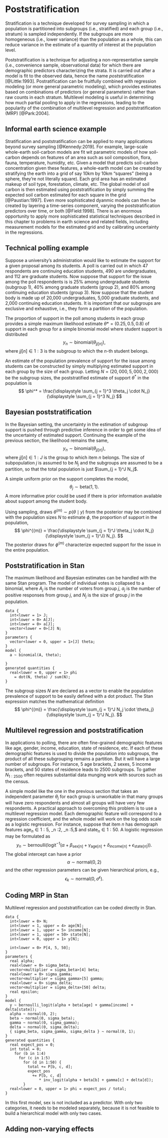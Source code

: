 # Poststratification

Stratification is a technique developed for survey sampling in which a
population is partitioned into subgroups (i.e., stratified) and each
group (i.e., stratum) is sampled independently.  If the subgroups are
more homogeneous (i.e., lower variance) than the population as a
whole, this can reduce variance in the estimate of a quantity of
interest at the population level.

Poststratification is a technique for adjusting a non-representative
sample (i.e., convenience sample, observational data) for which there
are demographic predictors characterizing the strata.  It is carried
out after a model is fit to the observed data, hence the name
*post*stratification [@Little:1993].  Postratification can be
fruitfully combined with regression modeling (or more general
parametric modeling), which provides estimates based on combinations
of predictors (or general parameters) rather than raw counts in each
stratum.  Multilevel modeling is useful in determining how much
partial pooling to apply in the regressions, leading to the popularity
of the combination of multilevel regression and poststratification
(MRP) [@Park:2004].

## Informal earth science example

Stratification and poststratification can be applied to many
applications beyond survey sampling [@Kennedy:2019].  For example,
large-scale whole-earth soil-carbon models are fit wit parametric
models of how soil-carbon depends on features of an area such as soil
composition, flora, fauna, temperature, humidity, etc.  Given a model
that predicts soil-carbon concentration given these features, a
whole-earth model can be created by stratifying the earth into a grid
of say 10km by 10km "squares" (being a sphere, they're not literally
square).  Each grid area has an estimated makeup of soil type,
forestation, climate, etc.  The global model of soil carbon is then
estimated using poststratification by simply summing the expected soil
carbon estimated for each square in the grid [@Paustian:1997].  Even
more sophisticated dyanmic models can then be created by layering a
time-series component, varying the poststratification predictors over
time, or both [@Field:1998].  There is an enormous opportunity to
apply more sophisticated statistical techniques described in this
chapter to problems in earth science and related fields, including
measurement models for the estimated grid and by calibrating
uncertainty in the regressions.


## Technical polling example

Suppose a university's administration would like to estimate the
support for a given proposal among its students.  A poll is carried
out in which 47 respondents are continuing education students, 490 are
undergraduates, and 112 are graduate students.  Now suppose that
support for the issue among the poll respondents is is 25% among
undergraduate students (subgroup 1), 40% among graduate students
(group 2), and 80% among continuing education students (group 3).  Now
suppose that the student body is made up of 20,000 undergraduates,
5,000 graduate students, and 2,000 continuing education students.  It
is important that our subgroups are exclusive and exhaustive, i.e.,
they form a partition of the population.

The proportion of support in the poll among students in each group
provides a simple maximum likelihood estimate $\theta* = (0.25, 0.5,
0.8)$ of support in each group for a simple binomial model where
student support is distributed
$$
y_n \sim \textrm{binomial}(\theta_{jj[n]}),
$$
where $jj[n] \in 1:3$ is the subgroup to which the $n$-th student
belongs.  

An estimate of the population prevalence of support for the
issue among students can be constructed by simply multiplying
estimated support in each group by the size of each group.  Letting
$N = (20,000,\, 5,000,\, 2,000)$ be the subgroup sizes, the
poststratified estimate of support $\theta^*$ in the population is
$$
\phi^*
= \frac{\displaystyle \sum_{j = 1}^3 \theta_j \cdot N_j}
       {\displaystyle \sum_{j = 1}^3 N_j}
$$     

## Bayesian poststratification

In the Bayesian setting, the uncertainty in the estimation of subgroup
support is pushed through predictive inference in order to get some
idea of the uncertainty of estimated support.  Continuing the example
of the previous section, the likelihood remains the same,
$$
y_n \sim \textrm{binomial}(\theta_{jj[n]}),
$$
where $jj[n] \in 1:J$ is the group to which item $n$ belongs.  The
size of subpopulation $j$ is assumed to be $N_j$ and the subgroups are
assumed to be a partition, so that the total population is just
$\sum_{j = 1}^J N_j$.

A simple uniform prior on the support completes the model,
$$
\theta_j \sim \textrm{beta}(1, 1).
$$
A more informative prior could be used if there is prior information
available about support among the student body.

Using sampling, draws $\theta^{(m)} \sim p(\theta \mid y)$ from the
posterior may be combined with the population sizes $N$ to estimate
$\phi$, the proportion of support in the population,
$$
\phi^{(m)}
= \frac{\displaystyle \sum_{j = 1}^J \theta_j \cdot N_j}
       {\displaystyle \sum_{j = 1}^J} N_j}.
$$
The posterior draws for $\phi^{(m)}$ characterize expected support for
the issue in the entire population.

## Poststratification in Stan

The maximum likelihood and Bayesian estimates can be handled with the
same Stan program.  The model of individual votes is collapsed to a
binomial, where $A_j$ is the number of voters from group $j$, $a_j$ is
the number of positive responses from group $j$, and $N_j$ is the size
of group $j$ in the population.

```
data {
  int<lower = 1> J;
  int<lower = 0> A[J]; 
  int<lower = 0> a[J];
  vector<lower = 0>[J] N;
}
parameters {
  vector<lower = 0, upper = 1>[J] theta;
}
model {
  a ~ binomial(A, theta);
  
}
generated quantities {
  real<lower = 0, upper = 1> phi
    = dot(N, theta) / sum(N);
}
```
The subgroup sizes $N$ are declared as a vector to enable the
population prevalence of support to be easily defined with a dot
product.  The Stan expression matches the mathematical definition
$$
\phi^{(m)}
= \frac{\displaystyle \sum_{j = 1}^J N_j \cdot \theta_j}
       {\displaystyle \sum_{j = 1}^J N_j}.
$$       

## Multilevel regression and poststratification

In applications to polling, there are often fine-grained demographic
features like age, gender, income, education, state of residence, etc.
If each of these demographic features is used to divide the population
into subgroups, the product of all these subgrouping remains a
partition.  But it will have a large number of subgroups.  For
instance, 5 age brackets, 2 sexes, 5 income brackets, and 50 states of
residence leads to 2500 subgroups.  To gather $N_{1:2500}$ often
requires substantial data munging work with sources such as the
census.  

A simple model like the one in the previous section that takes an
independent parameter $\theta_j$ for each group is unworkable in that
many groups will have zero respondents and almost all groups will have
very few respondents.  A practical approach to overcoming this problem
is to use a multilevel regression model.  Each demographic feature
will correspond to a regression coefficient, and the whole model will
work on the log odds scale as a logistic regression.  For instance,
suppose that item $n$ has demograph features $\textrm{age}_n \in 1:5$,
\textrm{sex}_n \in 1:2, \textrm{income}_n \in 1:5,$ and
$\textrm{state}_n \in 1:50$.  A logistic regression may be formulated
as 
$$
y_n \sim
\textrm{bernoulli}(\textrm{logit}^{-1}(
\alpha + \beta_{\textrm{sex}[n]}
+ \gamma_{\textrm{age}[n]}
+ \delta_{\textrm{income}[n]}
+ \epsilon_{\textrm{state}[n]}
)).
$$
The global intercept can have a prior
$$
\alpha \sim \textrm{normal}(0, 2)
$$
and the other regression parameters can be given hierarchical priors,
e.g., 
$$
\epsilon_k \sim \textrm{normal}(0, \sigma^{\epsilon}).
$$

## Coding MRP in Stan

Multilevel regression and poststratification can be coded directly in
Stan.
```
data {
  int<lower = 0> N;
  int<lower = 1, upper = 4> age[N];
  int<lower = 1, upper = 5> income[N];
  int<lower = 1, upper = 50> state[N];
  int<lower = 0, upper = 1> y[N];

  int<lower = 0> P[4, 5, 50];
}
parameters {
  real alpha;
  real<lower = 0> sigma_beta;
  vector<multiplier = sigma_beta>[4] beta;
  real<lower = 0> sigma_gamma;
  vector<multiplier = sigma_gamma>[5] gamma;
  real<lower = 0> sigma_delta;
  vector<multiplier = sigma_delta>[50] delta;
  real epsilon;
}
model {
  y ~ bernoulli_logit(alpha + beta[age] + gamma[income] + delta[state]);
  alpha ~ normal(0, 2);
  beta ~ normal(0, sigma_beta);
  gamma ~ normal(0, sigma_gamma);
  delta ~ normal(0, sigma_delta);
  { sigma_beta, sigma_gamma, sigma_delta } ~ normal(0, 1);
}
generated quantities {
  real expect_pos = 0;
  int total = 0;
    for (b in 1:4)
      for (c in 1:5)
        for (d in 1:50) {
          total += P[b, c, d];
          expect_pos
            += P[b, c, d]
               * inv_logit(alpha + beta[b] + gamma[c] + delta[d]);
        }
  real<lower = 0, upper = 1> phi = expect_pos / total;
}
```

In this first model, sex is not included as a predictor.  With only
two categories, it needs to be modeled separately, because it is not
feasible to build a hierarchical model with only two cases. 

## Adding non-varying effects


